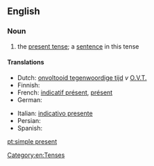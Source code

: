 ==English==

===Noun===
{{examples-right|"He likes cricket."}}
{{en-noun|head=[[simple]] [[present]]|-|s}}

# {{grammar}} the [[present tense]]; a [[sentence]] in this tense

====Translations====
{{trans-top|present tense}}
* Dutch: [[onvoltooid tegenwoordige tijd]] ''v'' [[O.V.T.]]
* Finnish: {{t+|fi|preesens}}
* French: [[indicatif présent]], [[présent]]
* German: {{t+|de|Gegenwart}}
{{trans-mid}}
* Italian: [[indicativo presente]]
* Persian: {{t|fa|حال ساده|tr=hâl-e sâde|sc=fa-Arab}}
* Spanish: {{t+|es|presente}}
{{trans-bottom}}

[[Category:en:Tenses]]

[[pt:simple present]]